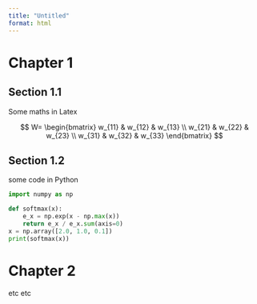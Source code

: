 ```yaml
---
title: "Untitled"
format: html
---
```


# Chapter 1

## Section 1.1

Some maths in Latex

$$
W=
\begin{bmatrix}
w_{11} & w_{12} & w_{13} \\
w_{21} & w_{22} & w_{23} \\
w_{31} & w_{32} & w_{33}
\end{bmatrix}
$$


## Section 1.2

some code in Python

```python

import numpy as np  

def softmax(x):
    e_x = np.exp(x - np.max(x))
    return e_x / e_x.sum(axis=0)
x = np.array([2.0, 1.0, 0.1])
print(softmax(x))
```

# Chapter 2

etc etc
